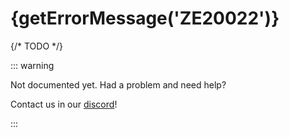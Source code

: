 
# {getErrorMessage('ZE20022')}

<ErrorInfo code="ZE20022" terminal />

{/* TODO */}

::: warning

Not documented yet. Had a problem and need help?

Contact us in our [discord](https://zephyr-cloud.io/discord)!

:::
